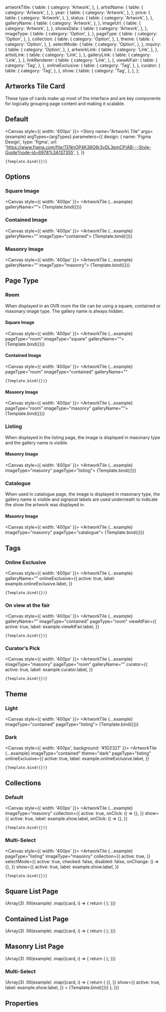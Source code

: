 
<Meta
  title="Components/Structure/cards/Artwork Tile"
  component={ArtworkTile}
  decorators={[withDesign]}
/>


  artworkTitle: {
    table: {
      category: 'Artwork',
    },
  },
  artistName: {
    table: {
      category: 'Artwork',
    },
  },
  year: {
    table: {
      category: 'Artwork',
    },
  },
  price: {
    table: {
      category: 'Artwork',
    },
  },
  status: {
    table: {
      category: 'Artwork',
    },
  },
  galleryName: {
    table: {
      category: 'Artwork',
    },
  },
  imageUrl: {
    table: {
      category: 'Artwork',
    },
  },
  showsData: {
    table: {
      category: 'Artwork',
    },
  },
  imageType: {
    table: {
      category: 'Option',
    },
  },
  pageType: {
    table: {
      category: 'Option',
    },
  },
  collection: {
    table: {
      category: 'Option',
    },
  },
  theme: {
    table: {
      category: 'Option',
    },
  },
  selectMode: {
    table: {
      category: 'Option',
    },
  },
  inquiry: {
    table: {
      category: 'Option',
    },
  },
  artworkLink: {
    table: {
      category: 'Link',
    },
  },
  artistLink: {
    table: {
      category: 'Link',
    },
  },
  galleryLink: {
    table: {
      category: 'Link',
    },
  },
  linkRenderer: {
    table: {
      category: 'Link',
    },
  },
  viewAtFair: {
    table: {
      category: 'Tag',
    },
  },
  onlineExclusive: {
    table: {
      category: 'Tag',
    },
  },
  curator: {
    table: {
      category: 'Tag',
    },
  },
  show: {
    table: {
      category: 'Tag',
    },
  },
};

## Artworks Tile Card

These type of cards make up most of the interface and are key components for logically grouping page content and making it scalable.

## Default

<Canvas style={{ width: '400px' }}>
  <Story
    name="Artwork\ Tile"
    args={example}
    argTypes={argTypes}
    parameters={{
      design: {
        name: 'Figma Design',
        type: 'figma',
        url:
          'https://www.figma.com/file/TENnOP4K38G6r3vDL3emCP/AB---Style-Guide?node-id=6978%3A137355',
      },
    }}
  >
    {Template.bind({})}
  </Story>
</Canvas>

## Options

### Square Image

<Canvas style={{ width: '400px' }}>
  <ArtworkTile {...example} galleryName="">
    {Template.bind({})}
  </ArtworkTile>
</Canvas>

### Contained Image

<Canvas style={{ width: '400px' }}>
  <ArtworkTile {...example} galleryName="" imageType="contained">
    {Template.bind({})}
  </ArtworkTile>
</Canvas>

### Masonry Image

<Canvas style={{ width: '400px' }}>
  <ArtworkTile {...example} galleryName="" imageType="masonry">
    {Template.bind({})}
  </ArtworkTile>
</Canvas>

## Page Type

### Room

When displayed in an OVR room the tile can be using a square, contained or masonary image type. The gallery name is always hidden.

#### Square Image

<Canvas style={{ width: '400px' }}>
  <ArtworkTile {...example} pageType="room" imageType="square" galleryName="">
    {Template.bind({})}
  </ArtworkTile>
</Canvas>

#### Contained Image

<Canvas style={{ width: '400px' }}>
  <ArtworkTile
    {...example}
    pageType="room"
    imageType="contained"
    galleryName=""
  >
    {Template.bind({})}
  </ArtworkTile>
</Canvas>

#### Masonry Image

<Canvas style={{ width: '400px' }}>
  <ArtworkTile {...example} pageType="room" imageType="masonry" galleryName="">
    {Template.bind({})}
  </ArtworkTile>
</Canvas>

### Listing

When displayed in the listing page, the image is displayed in masonary type and the gallery name is visible.

#### Masonry Image

<Canvas style={{ width: '400px' }}>
  <ArtworkTile {...example} imageType="masonry" pageType="listing">
    {Template.bind({})}
  </ArtworkTile>
</Canvas>

### Catalogue

When used in catalogue page, the image is displayed in masonary type, the gallery name is visible and signpost labels are used underneath to indicate the show the artwork was displayed in.

#### Masonry Image

<Canvas style={{ width: '400px' }}>
  <ArtworkTile {...example} imageType="masonry" pageType="catalogue">
    {Template.bind({})}
  </ArtworkTile>
</Canvas>

## Tags

### Online Exclusive

<Canvas style={{ width: '400px' }}>
  <ArtworkTile
    {...example}
    galleryName=""
    onlineExclusive={{
      active: true,
      label: example.onlineExclusive.label,
    }}
  >
    {Template.bind({})}
  </ArtworkTile>
</Canvas>

### On view at the fair

<Canvas style={{ width: '400px' }}>
  <ArtworkTile
    {...example}
    galleryName=""
    imageType="contained"
    pageType="room"
    viewAtFair={{
      active: true,
      label: example.viewAtFair.label,
    }}
  >
    {Template.bind({})}
  </ArtworkTile>
</Canvas>

### Curator’s Pick

<Canvas style={{ width: '400px' }}>
  <ArtworkTile
    {...example}
    imageType="masonry"
    pageType="room"
    galleryName=""
    curator={{
      active: true,
      label: example.curator.label,
    }}
  >
    {Template.bind({})}
  </ArtworkTile>
</Canvas>

## Theme

### Light

<Canvas style={{ width: '400px' }}>
  <ArtworkTile {...example} imageType="contained" pageType="listing">
    {Template.bind({})}
  </ArtworkTile>
</Canvas>

### Dark

<Canvas style={{ width: '400px', background: '#1D2327' }}>
  <ArtworkTile
    {...example}
    imageType="contained"
    theme="dark"
    pageType="listing"
    onlineExclusive={{
      active: true,
      label: example.onlineExclusive.label,
    }}
  >
    {Template.bind({})}
  </ArtworkTile>
</Canvas>

## Collections

### Default

<Canvas style={{ width: '400px' }}>
  <ArtworkTile
    {...example}
    imageType="masonry"
    collection={{
      active: true,
      onClick: () => {},
    }}
    show={{
      active: true,
      label: example.show.label,
      onClick: () => {},
    }}
  >
    {Template.bind({})}
  </ArtworkTile>
</Canvas>

### Multi-Select

<Canvas style={{ width: '400px' }}>
  <ArtworkTile
    {...example}
    pageType="listing"
    imageType="masonry"
    collection={{
      active: true,
    }}
    selectMode={{
      active: true,
      checked: false,
      disabled: false,
      onChange: () => {},
    }}
    show={{
      active: true,
      label: example.show.label,
    }}
  >
    {Template.bind({})}
  </ArtworkTile>
</Canvas>

## Square List Page

<Canvas>
  <Container>
    <Row>
      {Array(3)
        .fill(example)
        .map((card, i) => {
          return (
            <Col key={`col-${i}`} xs={12} sm={12} md={6} lg={4}>
              <ArtworkTile {...example} imageType="square" galleryName="" />
            </Col>
          );
        })}
    </Row>
  </Container>
</Canvas>

## Contained List Page

<Canvas>
  <Container>
    <Row>
      {Array(3)
        .fill(example)
        .map((card, i) => {
          return (
            <Col key={`col-${i}`} xs={12} sm={12} md={6} lg={4}>
              <ArtworkTile {...example} imageType="contained" galleryName="" />
            </Col>
          );
        })}
    </Row>
  </Container>
</Canvas>

## Masonry List Page

<Canvas>
  <Container>
    <Row>
      {Array(3)
        .fill(example)
        .map((card, i) => {
          return (
            <Col key={`col-${i}`} xs={12} sm={12} md={6} lg={4}>
              <ArtworkTile {...example} imageType="masonry" galleryName="" />
            </Col>
          );
        })}
    </Row>
  </Container>
</Canvas>

### Multi-Select

<Canvas>
  <Container>
    <Row>
      {Array(3)
        .fill(example)
        .map((card, i) => {
          return (
            <Col key={`col-${i}`} xs={12} sm={12} md={6} lg={4}>
              <ArtworkTile
                {...example}
                pageType="listing"
                imageType="masonry"
                collection={{
                  active: true,
                }}
                selectMode={{
                  active: true,
                  checked: false,
                  disabled: false,
                  onChange: () => {},
                }}
                show={{
                  active: true,
                  label: example.show.label,
                }}
              >
                {Template.bind({})}
              </ArtworkTile>
            </Col>
          );
        })}
    </Row>
  </Container>
</Canvas>

## Properties

<ArgsTable of={ArtworkTile} />
